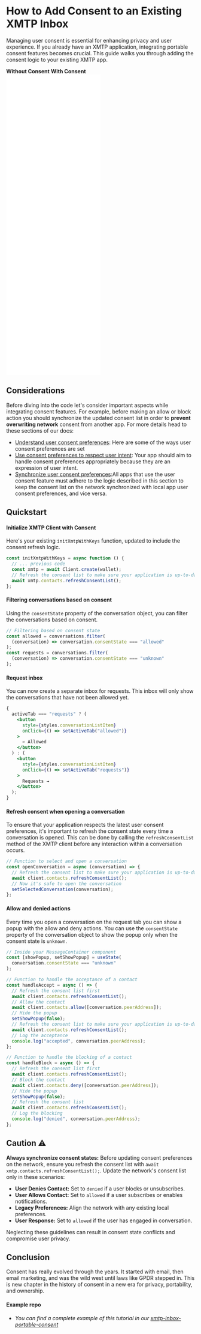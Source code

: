 
# How to Add Consent to an Existing XMTP Inbox

Managing user consent is essential for enhancing privacy and user experience. If you already have an XMTP application, integrating portable consent features becomes crucial. This guide walks you through adding the consent logic to your existing XMTP app.

<div
  style={{
    display: "flex",
    justifyContent: "space-evenly",
    textAlign: "center",
    marginTop: "20px",
  }}
>
  <b style={{ width: "50%" }}>Without Consent</b>
  <b style={{ width: "50%" }}>With Consent</b>
</div>

<div className="widget-container" style={{ padding: "0px", height: "400px" }}>

<iframe src='/Frames/FloatingInbox' width='50%' height='400px' frameBorder='0' scrolling='no' allowFullScreen></iframe>
<iframe src='/Frames/RequestInbox' width='50%' height='400px' frameBorder='0' scrolling='no' allowFullScreen></iframe>
</div>

## Considerations

Before diving into the code let's consider important aspects while integrating consent features. For example, before making an allow or block action you should synchronize the updated consent list in order to **prevent overwriting network** consent from another app. For more details head to these sections of our docs:

- [Understand user consent preferences](https://xmtp.org/docs/build/user-consent#understand-user-consent-preferences): Here are some of the ways user consent preferences are set
- [Use consent preferences to respect user intent](https://xmtp.org/docs/build/user-consent#use-consent-preferences-to-respect-user-intent): Your app should aim to handle consent preferences appropriately because they are an expression of user intent.
- [Synchronize user consent preferences](https://xmtp.org/docs/build/user-consent#synchronize-user-consent-preferences):All apps that use the user consent feature must adhere to the logic described in this section to keep the consent list on the network synchronized with local app user consent preferences, and vice versa.

## Quickstart

#### Initialize XMTP Client with Consent

Here's your existing `initXmtpWithKeys` function, updated to include the consent refresh logic.

```jsx
const initXmtpWithKeys = async function () {
  // ... previous code
  const xmtp = await Client.create(wallet);
  // Refresh the consent list to make sure your application is up-to-date with the network
  await xmtp.contacts.refreshConsentList();
};
```

#### Filtering conversations based on consent

Using the `consentState` property of the conversation object, you can filter the conversations based on consent.

```jsx
// Filtering based on consent state
const allowed = conversations.filter(
  (conversation) => conversation.consentState === "allowed"
);
const requests = conversations.filter(
  (conversation) => conversation.consentState === "unknown"
);
```

#### Request inbox

You can now create a separate inbox for requests. This inbox will only show the conversations that have not been allowed yet.

```jsx
{
  activeTab === "requests" ? (
    <button
      style={styles.conversationListItem}
      onClick={() => setActiveTab("allowed")}
    >
      ← Allowed
    </button>
  ) : (
    <button
      style={styles.conversationListItem}
      onClick={() => setActiveTab("requests")}
    >
      Requests →
    </button>
  );
}
```

#### Refresh consent when opening a conversation

To ensure that your application respects the latest user consent preferences, it's important to refresh the consent state every time a conversation is opened. This can be done by calling the `refreshConsentList` method of the XMTP client before any interaction within a conversation occurs.

```jsx
// Function to select and open a conversation
const openConversation = async (conversation) => {
  // Refresh the consent list to make sure your application is up-to-date with the network
  await client.contacts.refreshConsentList();
  // Now it's safe to open the conversation
  setSelectedConversation(conversation);
};
```

#### Allow and denied actions

Every time you open a conversation on the request tab you can show a popup with the allow and deny actions. You can use the `consentState` property of the conversation object to show the popup only when the consent state is `unknown`.

```jsx
// Inside your MessageContainer component
const [showPopup, setShowPopup] = useState(
  conversation.consentState === "unknown"
);

// Function to handle the acceptance of a contact
const handleAccept = async () => {
  // Refresh the consent list first
  await client.contacts.refreshConsentList();
  // Allow the contact
  await client.contacts.allow([conversation.peerAddress]);
  // Hide the popup
  setShowPopup(false);
  // Refresh the consent list to make sure your application is up-to-date with the network
  await client.contacts.refreshConsentList();
  // Log the acceptance
  console.log("accepted", conversation.peerAddress);
};

// Function to handle the blocking of a contact
const handleBlock = async () => {
  // Refresh the consent list first
  await client.contacts.refreshConsentList();
  // Block the contact
  await client.contacts.deny([conversation.peerAddress]);
  // Hide the popup
  setShowPopup(false);
  // Refresh the consent list
  await client.contacts.refreshConsentList();
  // Log the blocking
  console.log("denied", conversation.peerAddress);
};
```

## Caution ⚠️

**Always synchronize consent states:** Before updating consent preferences on the network, ensure you refresh the consent list with `await xmtp.contacts.refreshConsentList();`. Update the network's consent list only in these scenarios:

- **User Denies Contact:** Set to `denied` if a user blocks or unsubscribes.
- **User Allows Contact:** Set to `allowed` if a user subscribes or enables notifications.
- **Legacy Preferences:** Align the network with any existing local preferences.
- **User Response:** Set to `allowed` if the user has engaged in conversation.

Neglecting these guidelines can result in consent state conflicts and compromise user privacy.

## Conclusion

Consent has really evolved through the years. It started with email, then email marketing, and was the wild west until laws like GPDR stepped in. This is new chapter in the history of consent in a new era for privacy, portability, and ownership.

#### Example repo

- _You can find a complete example of this tutorial in our [xmtp-inbox-portable-consent](https://github.com/fabriguespe/xmtp-inbox-portable-consent)_
